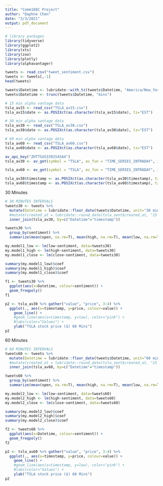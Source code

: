 ```yaml
---
title: "Comm188C Project"
author: "Daphne Chen"
date: "3/3/2021"
output: pdf_document
---
```


```r
# library packages
library(tidyverse)
library(ggplot2)
library(xts)
library(zoo)
library(plotly)
library(alphavantager)
```

```r
tweets <- read_csv("tweet_sentiment.csv")
tweets <- tweets[,-1]
head(tweets)
```
```r
tweets$Datetime <- lubridate::with_tz(tweets$Datetime, "America/New_York")
tweets$Datetime <- trunc(tweets$Datetime, "mins")
```

```r
# 15 min alpha vantage data
tsla_av15 <- read_csv("TSLA_av15.csv")
tsla_av15$date <- as.POSIXct(as.character(tsla_av15$date), tz="EST")

# 30 min alpha vantage data
tsla_av30 <- read_csv("TSLA_av30.csv")
tsla_av30$date <- as.POSIXct(as.character(tsla_av30$date), tz="EST")

# 60 min alpha vantage data
tsla_av60 <- read_csv("TSLA_av60.csv")
tsla_av60$date <- as.POSIXct(as.character(tsla_av60$date), tz="EST")

```
```r
av_api_key("ZHT7SUS3392S4SA4")
tsla_av30 <- av_get(symbol = "TSLA", av_fun = "TIME_SERIES_INTRADAY", interval = "30min", outputsize = "full")

tsla_av60 <- av_get(symbol = "TSLA", av_fun = "TIME_SERIES_INTRADAY", interval = "60min", outputsize = "full")
```
```r
tsla_av30$timestamp <- as.POSIXct(as.character(tsla_av30$timestamp), tz="EST")
tsla_av60$timestamp <- as.POSIXct(as.character(tsla_av60$timestamp), tz="EST")
```

30 Minutes
```r
# 30 MINUTES INTERVALS
tweets30 <- tweets %>%
  mutate(Datetime = lubridate::floor_date(tweets$Datetime, unit="30 mins")) %>%
  #mutate(created_at = lubridate::round_date(tsla_sent$created_at, "15 minutes")) %>%
  inner_join(tsla_av30, by=c("Datetime"="timestamp"))
```
```r
tweets30 %>%
  group_by(sentiment) %>%
  summarize(mean(open, na.rm=T), mean(high, na.rm=T), mean(low, na.rm=T), mean(close, na.rm=T))
```
```r
my.model1_low <- lm(low~sentiment, data=tweets30)
my.model1_high <- lm(high~sentiment, data=tweets30)
my.model1_close <- lm(close~sentiment, data=tweets30)

summary(my.model1_low)$coef
summary(my.model1_high)$coef
summary(my.model1_close)$coef
```
```r
f1 <- tweets30 %>%
  ggplot(aes(x=Datetime, colour=sentiment)) +
  geom_freqpoly()
f1

p2 <- tsla_av30 %>% gather("value", "price", 3:4) %>%
  ggplot(., aes(x=timestamp, y=price, colour=value)) +
    geom_line() +
    #geom_line(aes(x=timestamp, y=low), color="pink") +
    #labs(color="Values") +
    ylab("TSLA stock price ($) 60 Mins")
p2
```


60 Minutes
```r
# 60 MINUTES INTERVALS
tweets60 <- tweets %>%
  mutate(Datetime = lubridate::floor_date(tweets$Datetime, unit="60 mins")) %>%
  #mutate(created_at = lubridate::round_date(tsla_sent$created_at, "15 minutes")) %>%
  inner_join(tsla_av60, by=c("Datetime"="timestamp"))
```
```r
tweets60 %>%
  group_by(sentiment) %>%
  summarize(mean(open, na.rm=T), mean(high, na.rm=T), mean(low, na.rm=T), mean(close, na.rm=T))
```
```r
my.model2_low <- lm(low~sentiment, data=tweets60)
my.model2_high <- lm(high~sentiment, data=tweets60)
my.model2_close <- lm(close~sentiment, data=tweets60)

summary(my.model2_low)$coef
summary(my.model2_high)$coef
summary(my.model2_close)$coef
```
```r
f2 <- tweets60 %>%
  ggplot(aes(x=Datetime, colour=sentiment)) +
  geom_freqpoly()
f2

p2 <- tsla_av60 %>% gather("value", "price", 3:4) %>%
  ggplot(., aes(x=timestamp, y=price, colour=value)) +
    geom_line() +
    #geom_line(aes(x=timestamp, y=low), color="pink") +
    #labs(color="Values") +
    ylab("TSLA stock price ($) 60 Mins")
p2
```

